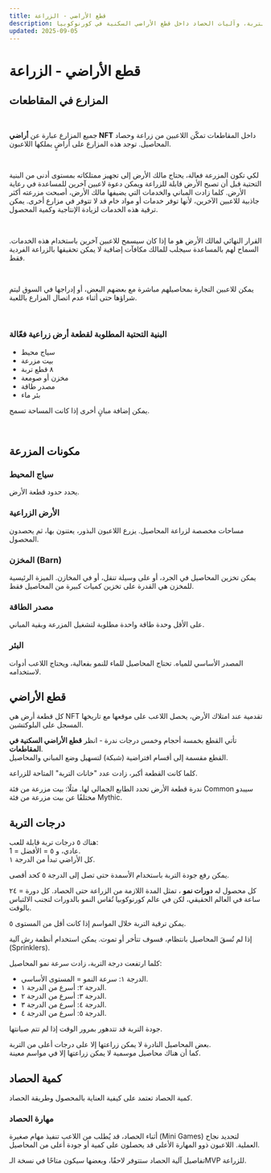 ```yaml
---
title: قطع الأراضي - الزراعة
description: ميكانيكيات الزراعة، البنية التحتية، درجات التربة، وآليات الحصاد داخل قطع الأراضي السكنية في كورنوكوبيا.
updated: 2025-09-05
---
```


# قطع الأراضي - الزراعة

## المزارع في المقاطعات

</br>

جميع المزارع عبارة عن **أراضي NFT** داخل المقاطعات تمكّن اللاعبين من زراعة وحصاد المحاصيل. توجد هذه المزارع على أراضٍ يملكها اللاعبون.  

</br>

لكي تكون المزرعة فعالة، يحتاج مالك الأرض إلى تجهيز ممتلكاته بمستوى أدنى من البنية التحتية قبل أن تصبح الأرض قابلة للزراعة ويمكن دعوة لاعبين آخرين للمساعدة في رعاية الأرض. كلما زادت المباني والخدمات التي يضيفها مالك الأرض، أصبحت مزرعته أكثر جاذبية للاعبين الآخرين، لأنها توفر خدمات أو مواد خام قد لا تتوفر في مزارع أخرى. يمكن ترقية هذه الخدمات لزيادة الإنتاجية وكمية المحصول.  

</br>

القرار النهائي لمالك الأرض هو ما إذا كان سيسمح للاعبين آخرين باستخدام هذه الخدمات. السماح لهم بالمساعدة سيجلب للمالك مكافآت إضافية لا يمكن تحقيقها بالزراعة الفردية فقط.  

</br>

يمكن للاعبين التجارة بمحاصيلهم مباشرة مع بعضهم البعض، أو إدراجها في السوق ليتم شراؤها حتى أثناء عدم اتصال المزارع باللعبة.  

</br>

### البنية التحتية المطلوبة لقطعة أرض زراعية فعّالة

<ul class="styled-list">
  <li>سياج محيط</li>
  <li>بيت مزرعة </li>
  <li>٨ قطع تربة </li>
  <li>مخزن أو صومعة</li>
  <li>مصدر طاقة</li>
  <li>بئر ماء</li>
</ul>

يمكن إضافة مبانٍ أخرى إذا كانت المساحة تسمح.

</br>


## مكونات المزرعة

### سياج المحيط  
يحدد حدود قطعة الأرض.  

### الأرض الزراعية  
مساحات مخصصة لزراعة المحاصيل. يزرع اللاعبون البذور، يعتنون بها، ثم يحصدون المحصول.  

### المخزن (Barn)  
يمكن تخزين المحاصيل في الجرد، أو على وسيلة تنقل، أو في المخازن. الميزة الرئيسية للمخزن هي القدرة على تخزين كميات كبيرة من المحاصيل فقط.  

### مصدر الطاقة  
على الأقل وحدة طاقة واحدة مطلوبة لتشغيل المزرعة وبقية المباني.  

### البئر  
المصدر الأساسي للمياه. تحتاج المحاصيل للماء للنمو بفعالية، ويحتاج اللاعب أدوات لاستخدامه.  



## قطع الأراضي

كل قطعة أرض هي NFT تقدمية
عند امتلاك الأرض، يحصل اللاعب على موقعها مع تاريخها المسجل على البلوكتشين.  

تأتي القطع بخمسة أحجام وخمس درجات ندرة - انظر **قطع الأراضي السكنية في المقاطعات**.  
القطع مقسمة إلى أقسام افتراضية (شبكة) لتسهيل وضع المباني والمحاصيل.  

كلما كانت القطعة أكبر، زادت عدد "خانات التربة" المتاحة للزراعة.  

<div className="note-box success transparent">
  ندرة قطعة الأرض تحدد الطابع الجمالي لها. مثلًا: بيت مزرعة من فئة Common سيبدو مختلفًا عن بيت مزرعة من فئة Mythic.
</div>



## درجات التربة

هناك ٥ درجات تربة قابلة للعب:  
1 = عادي، و ٥ = الأفضل.  
كل الأراضي تبدأ من الدرجة ١.  

يمكن رفع جودة التربة باستخدام الأسمدة حتى تصل إلى الدرجة ٥ كحد أقصى.  

كل محصول له **دورات نمو** ، تمثل المدة اللازمة من الزراعة حتى الحصاد. كل دورة = ٢٤ ساعة في العالم الحقيقي، لكن في عالم كورنوكوبيا تُقاس النمو بالدورات لتجنب الالتباس بالوقت.  

<div className="note-box">
  يمكن ترقية التربة خلال المواسم إذا كانت أقل من المستوى ٥.
</div>

إذا لم تُسقَ المحاصيل بانتظام، فسوف تتأخر أو تموت. يمكن استخدام أنظمة رش آلية (Sprinklers).  

كلما ارتفعت درجة التربة، زادت سرعة نمو المحاصيل:  

<ul class="styled-list">
  <li>الدرجة ١: سرعة النمو = المستوى الأساسي.</li>
  <li>الدرجة ٢: أسرع من الدرجة ١.</li>
  <li>الدرجة ٣: أسرع من الدرجة ٢.</li>
  <li>الدرجة ٤: أسرع من الدرجة ٣.</li>
  <li>الدرجة ٥: أسرع من الدرجة ٤.</li>
</ul>

<div className="note-box warning transparent">
  جودة التربة قد تتدهور بمرور الوقت إذا لم تتم صيانتها.
</div>

بعض المحاصيل النادرة لا يمكن زراعتها إلا على درجات أعلى من التربة.  
كما أن هناك محاصيل موسمية لا يمكن زراعتها إلا في مواسم معينة.  



## كمية الحصاد

كمية الحصاد تعتمد على كيفية العناية بالمحصول وطريقة الحصاد.  

### مهارة الحصاد  
أثناء الحصاد، قد يُطلب من اللاعب تنفيذ مهام صغيرة (Mini Games) لتحديد نجاح العملية. اللاعبون ذوو المهارة الأعلى قد يحصلون على كمية أو جودة أعلى من المحاصيل.  

<div className="note-box success transparent">
  تفاصيل آلية الحصاد ستتوفر لاحقًا، وبعضها سيكون متاحًا في نسخة الـMVP للزراعة.
</div>
